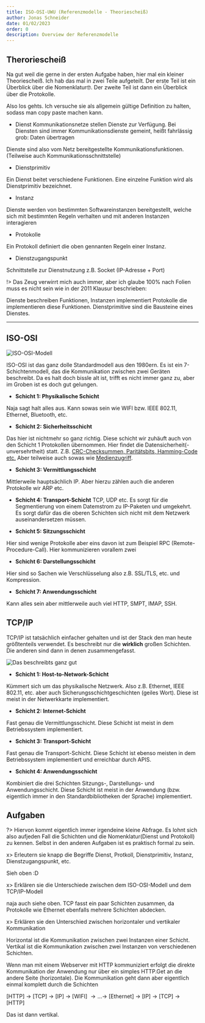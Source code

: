 ```yaml
---
title: ISO-OSI-UWU (Referenzmodelle - Theoriescheiß)
author: Jonas Schneider
date: 01/02/2023
order: 0
description: Overview der Referenzmodelle
---
```


## Theroriescheiß
Na gut weil die gerne in der ersten Aufgabe haben, hier mal ein kleiner Theoriescheiß. 
Ich hab das mal in zwei Teile aufgeteilt. Der erste Teil ist ein Überblick über die Nomenklatur🤓. Der zweite Teil ist dann ein Überblick über die Protokolle.

Also los gehts. Ich versuche sie als allgemein gültige Definition zu halten, sodass man copy paste machen kann.

- Dienst
Kommunikationsnetze stellen Dienste zur Verfügung. Bei Diensten sind immer Kommunikationsdienste gemeint, heißt fahrlässig grob: Daten übertragen

Dienste sind also vom Netz bereitgestellte Kommunikationsfunktionen. (Teilweise auch Kommunikationsschnittstelle)

- Dienstprimitiv

Ein Dienst beitet verschiedene Funktionen. Eine einzelne Funktion wird als Dienstprimitiv bezeichnet. 

- Instanz

Dienste werden von bestimmten Softwareinstanzen bereitgestellt, welche sich mit bestimmten Regeln verhalten und mit anderen Instanzen interagieren

- Protokolle

Ein Protokoll definiert die oben gennanten Regeln einer Instanz.

- Dienstzugangspunkt

Schnittstelle zur Dienstnutzung z.B. Socket (IP-Adresse + Port)

!> Das Zeug verwirrt mich auch immer, aber ich glaube 100% nach Folien muss es nicht sein wie in der 2011 Klausur beschrieben:

Dienste beschreiben Funktionen, Instanzen implementiert Protokolle die implementieren diese Funktionen. Dienstprimitive sind die Bausteine eines Dienstes.

<hr className="border-black border-1"></hr>

## ISO-OSI
![ISO-OSI-Modell](https://img.devrant.com/devrant/rant/r_2081122_Phhqp.jpg)

ISO-OSI ist das ganz dolle Standardmodell aus den 1980ern. Es ist ein 7-Schichtenmodell, das die Kommunikation zwischen zwei Geräten beschreibt.
Da es halt doch bissle alt ist, trifft es nicht immer ganz zu, aber im Groben ist es doch gut gelungen.

- **Schicht 1: Physikalische Schicht**

Naja sagt halt alles aus. Kann sowas sein wie WIFI bzw. IEEE 802.11, Ethernet, Bluetooth, etc.

- **Schicht 2: Sicherheitsschicht**

Das hier ist nichtmehr so ganz richtig. Diese schicht wir zuhäuft auch von den Schicht 1 Protokollen übernommen. Hier findet die Datensicherheit(-unversehrtheit) statt.
Z.B. [CRC-Checksummen, Paritätsbits, Hamming-Code etc.](/syscom/teachings/checksum-summachtdiebiene)
Aber teilweise auch sowas wie [Medienzugriff](/syscom/teachings/halt-haltmaldeinefressebitte).

- **Schicht 3: Vermittlungsschicht**

Mittlerweile hauptsächlich IP. Aber hierzu zählen auch die anderen Protokolle wir ARP etc.

- **Schicht 4: Transport-Schicht**
TCP, UDP etc. Es sorgt für die Segmentierung von einem Datemstrom zu IP-Paketen und umgekehrt. Es sorgt dafür das die oberen Schichten sich nicht mit dem Netzwerk auseinandersetzen müssen.

- **Schicht 5: Sitzungsschicht**

Hier sind wenige Protokolle aber eins davon ist zum Beispiel RPC (Remote-Procedure-Call). Hier kommunizieren vorallem zwei 

- **Schicht 6: Darstellungsschicht**

Hier sind so Sachen wie Verschlüsselung also z.B. SSL/TLS, etc. und Kompression.

- **Schicht 7: Anwendungsschicht**

Kann alles sein aber mittlerweile auch viel HTTP, SMPT, IMAP, SSH.

## TCP/IP 

TCP/IP ist tatsächlich einfacher gehalten und ist der Stack den man heute größtenteils verwendet. Es beschreibt nur die **wirklich** großen Schichten. Die anderen sind dann in denen zusammengefasst.

![Das beschreibts ganz gut](https://netzmafia.ee.hm.edu/skripten/netze/tcpipiso.gif)

- **Schicht 1: Host-to-Network-Schicht**

Kümmert sich um das physikalische Netzwerk. Also z.B. Ethernet, IEEE 802.11, etc. aber auch Sicherungsschichtgeschichten (geiles Wort). Diese ist meist in der Netwerkkarte implementiert.

- **Schicht 2: Internet-Schicht**

Fast genau die Vermittlungsschicht. Diese Schicht ist meist in dem Betriebssystem implementiert.

- **Schicht 3: Transport-Schicht**

Fast genau die Transport-Schicht. Diese Schicht ist ebenso meisten in dem Betriebssystem implementiert und erreichbar durch APIS.

- **Schicht 4: Anwendungsschicht**

Kombiniert die drei Schichten Sitzungs-, Darstellungs- und Anwendungsschicht. Diese Schicht ist meist in der Anwendung (bzw. eigentlich immer in den Standardbibliotheken der Sprache) implementiert.

## Aufgaben

?> Hiervon kommt eigentlich immer irgendeine kleine Abfrage. Es lohnt sich also aufjeden Fall die Schichten und die Nomenklatur(Dienst und Protokoll) zu kennen. 
Selbst in den anderen Aufgaben ist es praktisch formal zu sein.

x> Erleutern sie knapp die Begriffe Dienst, Protkoll, Dienstprimitiv, Instanz, Dienstzugangspunkt, etc.

<Spoiler>
Sieh oben :D 
</Spoiler>

x> Erklären sie die Unterschiede zwischen dem ISO-OSI-Modell und dem TCP/IP-Modell

<Spoiler>
naja auch siehe oben. TCP fasst ein paar Schichten zusammen, da Protokolle wie Ethernet ebenfalls mehrere Schichten abdecken.
</Spoiler>


x> Erklären sie den Unterschied zwischen horizontaler und vertikaler Kommunikation

<Spoiler>

Horizontal ist die Kommunikation zwischen zwei Instanzen einer Schicht. Vertikal ist die Kommunikation zwischen zwei Instanzen von verschiedenen Schichten.

Wenn man mit einem Webserver mit HTTP kommuniziert erfolgt die direkte Kommunikation der Anwendung nur über ein simples HTTP.Get an die andere Seite (horizontale). 
Die Kommunikation geht dann aber eigentlich einmal komplett durch die Schichten 

[HTTP] $\to$ [TCP] $\to$ [IP] $\to$ [WIFI] $\to \dots \to$ [Ethernet] $\to$ [IP] $\to$ [TCP] $\to$ [HTTP]

Das ist dann vertikal.

</Spoiler>



<ISOOSI></ISOOSI>